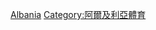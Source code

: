 {{Commons cat|Association football in Algeria}}

[[Category:非洲各國足球|Albania]]
[[Category:阿爾及利亞體育|Category:阿爾及利亞體育]]